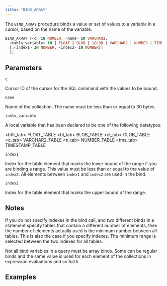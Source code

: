 ```yaml
---
title: "BIND_ARRAY"
---
```


The `BIND_ARRAY` procedure binds a value or set of values to a variable in a cursor, based on the name of the variable.

```sql
BIND_ARRAY (<c> IN NUMBER, <name> IN VARCHAR2, 
  <table_variable> IN { FLOAT | BLOB | |CLOB | VARCHAR2 | NUMBER | TIMESTAMP } 
  [,<index1> IN NUMBER, <index2> IN NUMBER)]
  );
```

## Parameters

`c`

 Cursor ID of the cursor for the SQL command with the values to be bound.

`name`

 Name of the collection. The name must be less than or equal to 30 bytes.

`table_variable`

 A local variable that has been declared to be one of the following datatypes:

<bflt_tab>     FLOAT_TABLE
<bl_tab>       BLOB_TABLE
<cl_tab>       CLOB_TABLE
<c_tab>        VARCHAR2_TABLE
<n_tab>        NUMBER_TABLE
<tms_tab>      TIMESTAMP_TABLE

`index1`

Index for the table element that marks the lower bound of the range if you are binding a range. This value must be less than or equal to the value of `index2`. All elements between `index1` and `index2` are used in the bind.

`index2`

Index for the table element that marks the upper bound of the range.


## Notes

If you do not specify indexes in the bind call, and two different binds in a statement specify tables that contain a different number of elements, then the number of elements actually used is the minimum number between all tables. This is also the case if you specify indexes. The minimum range is selected between the two indexes for all tables.

Not all bind variables in a query must be array binds. Some can be regular binds and the same value is used for each element of the collections in expression evaluations and so forth.

## Examples

